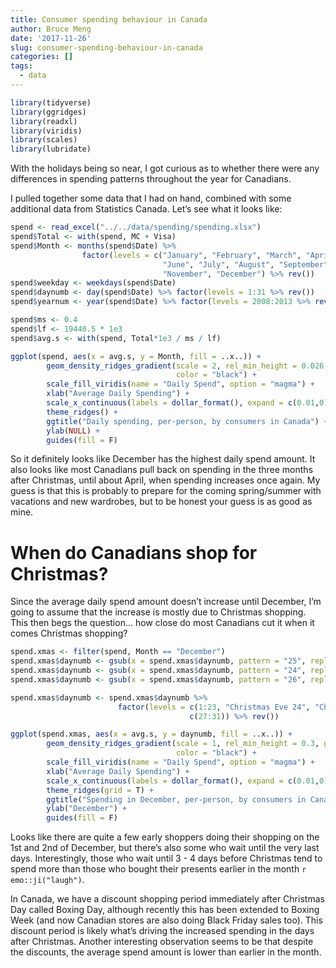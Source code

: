 ```yaml
---
title: Consumer spending behaviour in Canada
author: Bruce Meng
date: '2017-11-26'
slug: consumer-spending-behaviour-in-canada
categories: []
tags:
  - data
---
```

```r
library(tidyverse)
library(ggridges)
library(readxl)
library(viridis)
library(scales)
library(lubridate)
```

With the holidays being so near, I got curious as to whether there were any differences in spending patterns throughout the year for Canadians.

I pulled together some data that I had on hand, combined with some additional data from Statistics Canada. Let's see what it looks like:

```r
spend <- read_excel("../../data/spending/spending.xlsx")
spend$Total <- with(spend, MC + Visa)
spend$Month <- months(spend$Date) %>%
                factor(levels = c("January", "February", "March", "April", "May",
                                  "June", "July", "August", "September", "October",
                                  "November", "December") %>% rev())
spend$weekday <- weekdays(spend$Date)
spend$daynumb <- day(spend$Date) %>% factor(levels = 1:31 %>% rev())
spend$yearnum <- year(spend$Date) %>% factor(levels = 2008:2013 %>% rev())

spend$ms <- 0.4
spend$lf <- 19440.5 * 1e3
spend$avg.s <- with(spend, Total*1e3 / ms / lf)

```
```r
ggplot(spend, aes(x = avg.s, y = Month, fill = ..x..)) +
        geom_density_ridges_gradient(scale = 2, rel_min_height = 0.026, gradient_lwd = 1.,
                                     color = "black") +
        scale_fill_viridis(name = "Daily Spend", option = "magma") +
        xlab("Average Daily Spending") +
        scale_x_continuous(labels = dollar_format(), expand = c(0.01,0)) +
        theme_ridges() +
        ggtitle("Daily spending, per-person, by consumers in Canada") +
        ylab(NULL) +
        guides(fill = F)
```

So it definitely looks like December has the highest daily spend amount. It also looks like most Canadians pull back on spending in the three months after Christmas, until about April, when spending increases once again. My guess is that this is probably to prepare for the coming spring/summer with vacations and new wardrobes, but to be honest your guess is as good as mine.

# When do Canadians shop for Christmas?

Since the average daily spend amount doesn't increase until December, I'm going to assume that the increase is mostly due to Christmas shopping. This then begs the question... how close do most Canadians cut it when it comes Christmas shopping?

```r
spend.xmas <- filter(spend, Month == "December")
spend.xmas$daynumb <- gsub(x = spend.xmas$daynumb, pattern = "25", replacement = "Christmas Day 25")
spend.xmas$daynumb <- gsub(x = spend.xmas$daynumb, pattern = "24", replacement = "Christmas Eve 24")
spend.xmas$daynumb <- gsub(x = spend.xmas$daynumb, pattern = "26", replacement = "Boxing Day 26")

spend.xmas$daynumb <- spend.xmas$daynumb %>% 
                        factor(levels = c(1:23, "Christmas Eve 24", "Christmas Day 25", "Boxing Day 26",
                                        c(27:31)) %>% rev())

ggplot(spend.xmas, aes(x = avg.s, y = daynumb, fill = ..x..)) +
        geom_density_ridges_gradient(scale = 1, rel_min_height = 0.3, gradient_lwd = 1.,
                                     color = "black") +
        scale_fill_viridis(name = "Daily Spend", option = "magma") +
        xlab("Average Daily Spending") +
        scale_x_continuous(labels = dollar_format(), expand = c(0.01,0)) +
        theme_ridges(grid = T) +
        ggtitle("Spending in December, per-person, by consumers in Canada") +
        ylab("December") +
        guides(fill = F)

```

Looks like there are quite a few early shoppers doing their shopping on the 1st and 2nd of December, but there's also some who wait until the very last days. Interestingly, those who wait until 3 - 4 days before Christmas tend to spend more than those who bought their presents earlier in the month `r emo::ji("laugh")`. 

In Canada, we have a discount shopping period immediately after Christmas Day called Boxing Day, although recently this has been extended to Boxing Week (and now Canadian stores are also doing Black Friday sales too). This discount period is likely what's driving the increased spending in the days after Christmas. Another interesting observation seems to be that despite the discounts, the average spend amount is lower than earlier in the month.